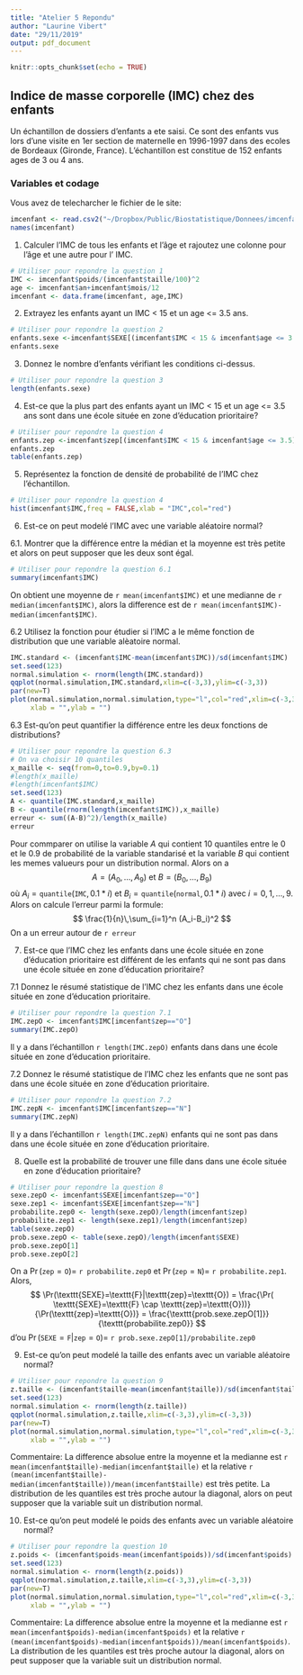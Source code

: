```yaml
---
title: "Atelier 5 Repondu"
author: "Laurine Vibert"
date: "29/11/2019"
output: pdf_document
---
```


```r
knitr::opts_chunk$set(echo = TRUE)
```

## Indice de masse corporelle (IMC) chez des enfants

Un échantillon de dossiers d'enfants a ete saisi. Ce sont des enfants vus lors
d'une visite en 1er section de maternelle en 1996-1997 dans des ecoles de 
Bordeaux (Gironde, France). L’échantillon est constitue de 152 enfants ages de 3
ou 4 ans. 

### Variables et codage

\begin{tabular}{|l|c|c|}
\hline
Description & Unite ou Codage & Variable \\
\hline
Sexe & \texttt{F} pour fille ; \texttt{G} pour garcon & \texttt{SEXE} \\
\hline
Ecole située en zone d'education prioritaire & \texttt{O} pour oui; \texttt{N} pour non & \texttt{zep} \\
\hline
Poids & \texttt{Kg} (arrondi à 100g près) & \texttt{poids} \\
\hline
Âge à la date de la visite & Années & \texttt{an} \\
\hline
Âge à la date de la visite & Mois & \texttt{mois} \\
\hline
Taille & Cm  (arrondi à 0.5cm près) & \texttt{taille} \\
\hline
\end{tabular}

Vous avez de telecharcher le fichier \texttt{imcenfant.csv} de le site:

\url{https://github.com/afalco/Atelier5/}



```r
imcenfant <- read.csv2("~/Dropbox/Public/Biostatistique/Donnees/imcenfant.csv")
names(imcenfant)
```

 1. Calculer l'IMC de tous les enfants et l'âge et rajoutez une colonne pour l'âge et une autre pour l' IMC.
 
```r
# Utiliser pour repondre la question 1
IMC <- imcenfant$poids/(imcenfant$taille/100)^2
age <- imcenfant$an+imcenfant$mois/12
imcenfant <- data.frame(imcenfant, age,IMC)
```

 2. Extrayez les enfants ayant un IMC < 15 et un age <= 3.5 ans.
 
 ```r
# Utiliser pour repondre la question 2
enfants.sexe <-imcenfant$SEXE[(imcenfant$IMC < 15 & imcenfant$age <= 3.5)]
enfants.sexe
```

 3. Donnez le nombre d'enfants vérifiant les conditions ci-dessus.
 
```r
# Utiliser pour repondre la question 3
length(enfants.sexe)
```
 
 4. Est-ce que la plus part des enfants ayant un IMC < 15 et un age <= 3.5 ans sont dans une école située en zone d’éducation prioritaire?
 
```r
# Utiliser pour repondre la question 4
enfants.zep <-imcenfant$zep[(imcenfant$IMC < 15 & imcenfant$age <= 3.5)]
enfants.zep
table(enfants.zep)
```
 
 5. Représentez la fonction de densité de probabilité de l'IMC chez l'échantillon.
 
```r
# Utiliser pour repondre la question 4
hist(imcenfant$IMC,freq = FALSE,xlab = "IMC",col="red")
```
 
  6. Est-ce on peut modelé l'IMC avec une variable aléatoire normal?

  6.1. Montrer que la différence entre la médian et la moyenne est très petite et alors on peut supposer que les deux sont égal.  
    
```r
# Utiliser pour repondre la question 6.1
summary(imcenfant$IMC)
```
 
 On obtient une moyenne de `r mean(imcenfant$IMC)` et une medianne de `r median(imcenfant$IMC)`, alors la difference est de `r mean(imcenfant$IMC)-median(imcenfant$IMC)`.
 
  6.2 Utilisez la fonction \texttt{qqplot()} pour étudier si l'IMC a le même fonction de distribution que une variable alèatoire normal. 
  
```r

IMC.standard <- (imcenfant$IMC-mean(imcenfant$IMC))/sd(imcenfant$IMC)
set.seed(123)
normal.simulation <- rnorm(length(IMC.standard))
qqplot(normal.simulation,IMC.standard,xlim=c(-3,3),ylim=c(-3,3))
par(new=T)
plot(normal.simulation,normal.simulation,type="l",col="red",xlim=c(-3,3),ylim=c(-3,3),
     xlab = "",ylab = "")
```
  
  
  6.3 Est-qu'on peut quantifier la différence entre les deux fonctions de distributions?
  
```r
# Utiliser pour repondre la question 6.3
# On va choisir 10 quantiles
x_maille <- seq(from=0,to=0.9,by=0.1)
#length(x_maille)
#length(imcenfant$IMC)
set.seed(123)
A <- quantile(IMC.standard,x_maille)
B <- quantile(rnorm(length(imcenfant$IMC)),x_maille)
erreur <- sum((A-B)^2)/length(x_maille)
erreur
```
  Pour commparer on utilise la variable $A$ qui contient $10$ quantiles entre le $0$ et le $0.9$ de probabilité de la variable \texttt{IMC} standarisé et la variable $B$ qui contient les memes valueurs pour un distribution normal. Alors on a
$$
A = (A_0,\ldots,A_9) \text{ et } B = (B_0,\ldots,B_9)
$$
où $A_i= \texttt{quantile}(\texttt{IMC},0.1*i)$ et $B_i= \texttt{quantile}(\texttt{normal},0.1*i)$ avec $i=0,1,\ldots,9.$
Alors on calcule l'erreur parmi la formule:
$$
\frac{1}{n}\,\sum_{i=1}^n (A_i-B_i)^2
$$
On a un erreur autour de `r erreur` 
 
 7. Est-ce que l'IMC chez les enfants dans une école située en zone d’éducation prioritaire est différent de les enfants qui ne sont pas dans une école située en zone d’éducation prioritaire?
 
  7.1 Donnez le résumé statistique de l'IMC chez les enfants dans une école située en zone d’éducation prioritaire.
```r
# Utiliser pour repondre la question 7.1
IMC.zepO <- imcenfant$IMC[imcenfant$zep=="O"]
summary(IMC.zepO)
```
 Il y a dans l'échantillon `r length(IMC.zepO)` enfants dans dans une école située en zone d’éducation prioritaire.
 
 7.2 Donnez le résumé statistique de l'IMC chez les enfants que ne sont pas dans une école située en zone d’éducation prioritaire. 
```r
# Utiliser pour repondre la question 7.2
IMC.zepN <- imcenfant$IMC[imcenfant$zep=="N"]
summary(IMC.zepN)
```
 Il y a dans l'échantillon `r length(IMC.zepN)` enfants qui ne sont pas dans dans une école située en zone d’éducation prioritaire.
  
  8. Quelle est la probabilité de trouver une fille dans dans une école située en zone d’éducation prioritaire?
  
```r
# Utiliser pour repondre la question 8
sexe.zepO <- imcenfant$SEXE[imcenfant$zep=="O"]
sexe.zep1 <- imcenfant$SEXE[imcenfant$zep=="N"]
probabilite.zep0 <- length(sexe.zepO)/length(imcenfant$zep)
probabilite.zep1 <- length(sexe.zep1)/length(imcenfant$zep)
table(sexe.zepO)
prob.sexe.zepO <- table(sexe.zepO)/length(imcenfant$SEXE)
prob.sexe.zepO[1]
prob.sexe.zepO[2]
```

On a $\Pr(\texttt{zep}=\texttt{O}) =$ `r probabilite.zep0` et $\Pr(\texttt{zep}=\texttt{N}) =$ `r probabilite.zep1`. 
Alors,
$$
\Pr(\texttt{SEXE}=\texttt{F}|\texttt{zep}=\texttt{O}) =
\frac{\Pr( \texttt{SEXE}=\texttt{F} \cap \texttt{zep}=\texttt{O}))}{\Pr(\texttt{zep}=\texttt{O})}
= \frac{\texttt{prob.sexe.zepO[1]}}{\texttt{probabilite.zep0}}
$$
d'ou
$\Pr(\texttt{SEXE}=\texttt{F}|\texttt{zep}=\texttt{O}) =$
`r prob.sexe.zepO[1]/probabilite.zep0`

  9. Est-ce qu'on peut modelé la taille des enfants avec un variable aléatoire normal?
  
```r
# Utiliser pour repondre la question 9
z.taille <- (imcenfant$taille-mean(imcenfant$taille))/sd(imcenfant$taille)
set.seed(123)
normal.simulation <- rnorm(length(z.taille))
qqplot(normal.simulation,z.taille,xlim=c(-3,3),ylim=c(-3,3))
par(new=T)
plot(normal.simulation,normal.simulation,type="l",col="red",xlim=c(-3,3),ylim=c(-3,3),
     xlab = "",ylab = "")
```
  
  Commentaire: La difference absolue entre la moyenne et la medianne est `r mean(imcenfant$taille)-median(imcenfant$taille)` et la relative `r (mean(imcenfant$taille)-median(imcenfant$taille))/mean(imcenfant$taille)` est très petite. La distribution de les quantiles est très proche autour la diagonal, alors on peut supposer que la variable \texttt{taille} suit un distribution normal.
  
  10. Est-ce qu'on peut modelé le poids des enfants avec un variable aléatoire normal?

```r
# Utiliser pour repondre la question 10
z.poids <- (imcenfant$poids-mean(imcenfant$poids))/sd(imcenfant$poids)
set.seed(123)
normal.simulation <- rnorm(length(z.poids))
qqplot(normal.simulation,z.taille,xlim=c(-3,3),ylim=c(-3,3))
par(new=T)
plot(normal.simulation,normal.simulation,type="l",col="red",xlim=c(-3,3),ylim=c(-3,3),
     xlab = "",ylab = "")
```

  Commentaire: La difference absolue entre la moyenne et la medianne est `r mean(imcenfant$poids)-median(imcenfant$poids)` et la relative `r (mean(imcenfant$poids)-median(imcenfant$poids))/mean(imcenfant$poids)`. La distribution de les quantiles est très proche autour la diagonal, alors on peut supposer que la variable \texttt{poids} suit un distribution normal.